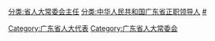 [[分类:省人大常委会主任|分类:省人大常委会主任]]
[[分类:中华人民共和国广东省正职领导人|分类:中华人民共和国广东省正职领导人]]
[[Category:广东省人大代表|Category:广东省人大代表]]
[[Category:广东省人大常委会|Category:广东省人大常委会]]
[[分类:广东省各级人大常委会主任|#]]